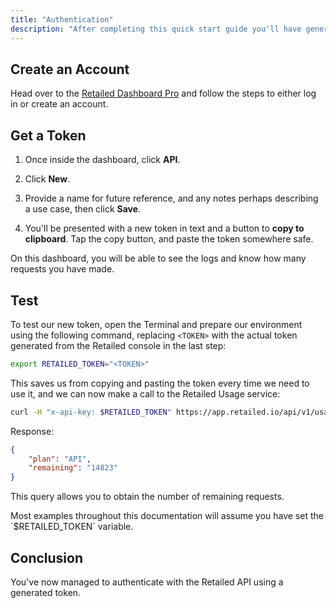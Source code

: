 ```yaml
---
title: "Authentication"
description: "After completing this quick start guide you'll have generated and tested an authentication token that can be used in all subsequent requests to the Retailed API."
---
```


## Create an Account

Head over to the [Retailed Dashboard Pro](https://app.retailed.io) and follow the steps to either log in or create an account.

## Get a Token

1. Once inside the dashboard, click **API**.

2. Click **New**.

3. Provide a name for future reference, and any notes perhaps describing a use
case, then click **Save**.

4. You'll be presented with a new token in text and a button to **copy to clipboard**. Tap the copy button, and paste the token somewhere safe.

<Tip>
    On this dashboard, you will be able to see the logs and know how many requests you have made.
</Tip>

## Test

To test our new token, open the Terminal and prepare our environment using the
following command, replacing `<TOKEN>` with the actual token generated from the
Retailed console in the last step:

```bash
export RETAILED_TOKEN="<TOKEN>"
```

This saves us from copying and pasting the token every time we need to use it, and we can now make a call to the Retailed Usage service:

```bash
curl -H "x-api-key: $RETAILED_TOKEN" https://app.retailed.io/api/v1/usage | jq .
```

Response:

```json
{
    "plan": "API",
    "remaining": "14823"
}
```

This query allows you to obtain the number of remaining requests.

<Note>
    Most examples throughout this documentation will assume you have set the `$RETAILED_TOKEN` variable.
</Note>

## Conclusion

You've now managed to authenticate with the Retailed API using a generated token.
